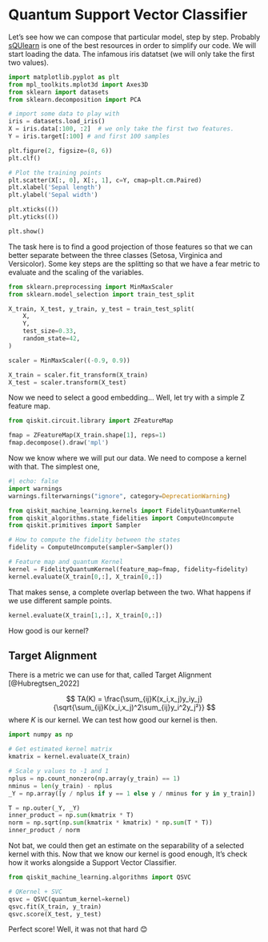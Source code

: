 # Quantum Support Vector Classifier {.unnumbered}

Let's see how we can compose that particular model, step by step. Probably [sQUlearn](https://squlearn.github.io/index.html) is one of the best resources in order to simplify our code. We will start loading the data. The infamous iris datatset (we will only take the first two values).

```python
import matplotlib.pyplot as plt
from mpl_toolkits.mplot3d import Axes3D
from sklearn import datasets
from sklearn.decomposition import PCA

# import some data to play with
iris = datasets.load_iris()
X = iris.data[:100, :2]  # we only take the first two features.
Y = iris.target[:100] # and first 100 samples

plt.figure(2, figsize=(8, 6))
plt.clf()

# Plot the training points
plt.scatter(X[:, 0], X[:, 1], c=Y, cmap=plt.cm.Paired)
plt.xlabel('Sepal length')
plt.ylabel('Sepal width')

plt.xticks(())
plt.yticks(())

plt.show()
```

The task here is to find a good projection of those features so that we can better separate between the three classes (Setosa, Virginica and Versicolor). Some key steps are the splitting so that we have a fear metric to evaluate and the scaling of the variables.

```python
from sklearn.preprocessing import MinMaxScaler
from sklearn.model_selection import train_test_split

X_train, X_test, y_train, y_test = train_test_split(
    X,
    Y,
    test_size=0.33,
    random_state=42,
)

scaler = MinMaxScaler((-0.9, 0.9))

X_train = scaler.fit_transform(X_train)
X_test = scaler.transform(X_test)
```

Now we need to select a good embedding... Well, let try with a simple Z feature map.
```python
from qiskit.circuit.library import ZFeatureMap

fmap = ZFeatureMap(X_train.shape[1], reps=1)
fmap.decompose().draw('mpl')
```

Now we know where we will put our data. We need to compose a kernel with that. The simplest one, 

```python
#| echo: false
import warnings
warnings.filterwarnings("ignore", category=DeprecationWarning)
```

```python
from qiskit_machine_learning.kernels import FidelityQuantumKernel
from qiskit_algorithms.state_fidelities import ComputeUncompute
from qiskit.primitives import Sampler

# How to compute the fidelity between the states 
fidelity = ComputeUncompute(sampler=Sampler())

# Feature map and quantum Kernel
kernel = FidelityQuantumKernel(feature_map=fmap, fidelity=fidelity)
kernel.evaluate(X_train[0,:], X_train[0,:])
```

That makes sense, a complete overlap between the two. What happens if we use different sample points.
```python
kernel.evaluate(X_train[1,:], X_train[0,:])
```

How good is our kernel?

## Target Alignment

There is a metric we can use for that, called Target Alignment [@Hubregtsen_2022]

$$
TA(K) = \frac{\sum_{ij}K(x_i,x_j)y_iy_j}{\sqrt{\sum_{ij}K(x_i,x_j)^2\sum_{ij}y_i^2y_j²}}
$$
where $K$ is our kernel. We can test how good our kernel is then.


```python
import numpy as np

# Get estimated kernel matrix
kmatrix = kernel.evaluate(X_train)

# Scale y values to -1 and 1
nplus = np.count_nonzero(np.array(y_train) == 1)
nminus = len(y_train) - nplus
_Y = np.array([y / nplus if y == 1 else y / nminus for y in y_train])

T = np.outer(_Y, _Y)
inner_product = np.sum(kmatrix * T)
norm = np.sqrt(np.sum(kmatrix * kmatrix) * np.sum(T * T))
inner_product / norm
```

Not bat, we could then get an estimate on the separability of a selected kernel with this. Now that we know our kernel is good enough, lt's check how it works alongside a Support Vector Classifier.

```python
from qiskit_machine_learning.algorithms import QSVC

# QKernel + SVC
qsvc = QSVC(quantum_kernel=kernel)
qsvc.fit(X_train, y_train)
qsvc.score(X_test, y_test)
```

Perfect score! Well, it was not that hard 😊